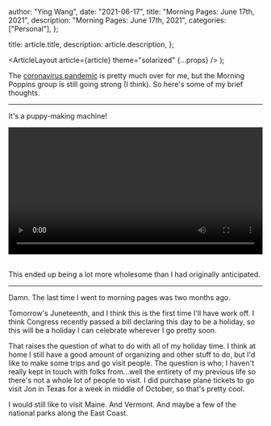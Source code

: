 
  author: "Ying Wang",
  date: "2021-06-17",
  title: "Morning Pages: June 17th, 2021",
  description: "Morning Pages: June 17th, 2021",
  categories: ["Personal"],
};

  title: article.title,
  description: article.description,
};

  <ArticleLayout article={article} theme="solarized" {...props} />
);

The [coronavirus
pandemic](https://en.wikipedia.org/wiki/2019-20_coronavirus_pandemic) is pretty
much over for me, but the Morning Poppins group is still going strong (I think).
So here's some of my brief thoughts.

---

It's a puppy-making machine!

<!-- https://stackoverflow.com/a/26276254 -->

<video style="width: 100%; width: -moz-available; width: -webkit-fill-available; width: fill-available; max-width: 100%;" controls>
    <source src="/video/posts/2021/06/17/morning_pages.mp4" type="video/mp4">
    Your browser does not support HTML5 video.
</video>
<br/>
<br/>

This ended up being a lot more wholesome than I had originally anticipated.

---

Damn. The last time I went to morning pages was two months ago.

Tomorrow's Juneteenth, and I think this is the first time I'll have work off. I
think Congress recently passed a bill declaring this day to be a holiday, so
this will be a holiday I can celebrate wherever I go pretty soon.

That raises the question of what to do with all of my holiday time. I think at
home I still have a good amount of organizing and other stuff to do, but I'd
like to make some trips and go visit people. The question is who; I haven't
really kept in touch with folks from...well the entirety of my previous life so
there's not a whole lot of people to visit. I did purchase plane tickets to go
visit Jon in Texas for a week in middle of October, so that's pretty cool.

I would still like to visit Maine. And Vermont. And maybe a few of the national
parks along the East Coast.
